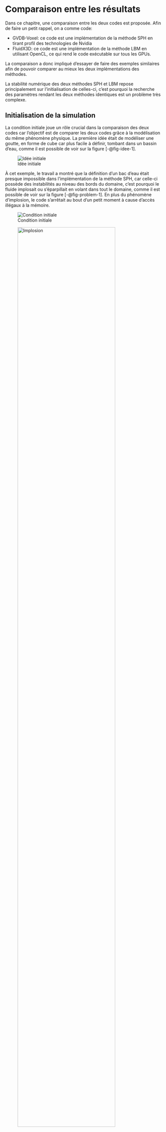 # Comparaison entre les résultats

Dans ce chapitre, une comparaison entre les deux codes est proposée.
Afin de faire un petit rappel, on a comme code:

- GVDB-Voxel: ce code est une implémentation de la méthode SPH en tirant profil des technologies de Nvidia
- FluidX3D: ce code est une implémentation de la méthode LBM en utilisant OpenCL, ce qui rend le code exécutable sur tous les GPUs.

La comparaison a donc impliqué d'essayer de faire des exemples similaires afin de pouvoir comparer au mieux les deux implémentations des méthodes.

La stabilité numérique des deux méthodes SPH et LBM repose principalement sur l'initialisation de celles-ci, c'est pourquoi la recherche des paramètres rendant les deux méthodes identiques est un problème très complexe.

## Initialisation de la simulation

La condition initiale joue un rôle crucial dans la comparaison des deux codes car l'objectif est de comparer les deux codes grâce à la modélisation du même phénomène physique.
La première idée était de modéliser une goutte, en forme de cube car plus facile à définir, tombant dans un bassin d'eau, comme il est possible de voir sur la figure [-@fig-idee-1].

![Idée initiale](../images/idee-1.png){#fig-idee-1}

À cet exemple, le travail a montré que la définition d'un bac d'eau était presque impossible dans l'implémentation de la méthode SPH, car celle-ci possède des instabilités au niveau des bords du domaine, c'est pourquoi le fluide implosait ou s'éparpillait en volant dans tout le domaine, comme il est possible de voir sur la figure [-@fig-problem-1].
En plus du phénomène d'implosion, le code s'arrêtait au bout d'un petit moment à cause d'accès illégaux à la mémoire.

::: {#fig-problem-1 layout-ncol=2}

![Condition initiale](../images/problem-1-1.png)

![Implosion](../images/problem-1-2.png){width=86%}

Difficulté de définir un bac d'eau
:::

Face à ces difficultés, la solution finale a été de renoncer à cette comparaison qui aurait été idéale car elle aurait permis de faire varier la quantité d'eau dans le bac, permettant de voir à quel point le code avec domaine adaptatif était avantagé comparé à l'autre code qui aurait eu plus de peine à tourner pour un bac très rempli d'eau car il aurait dû calculer ce qui se passe au fond du bac, ce qui n'aurait pas été le cas du code avec domaine adaptatif.

C'est pourquoi l'exemple choisi est un exemple fonctionnel modifié de la méthode SPH.

Il s'agit d'un cuboïd d'eau tombant dans un bac, comme il est possible de voir sur la séquence d'images [-@fig-sequence] présente en annexe.
Cet exemple a été reproduit dans les deux codes, c'est pourquoi la séquence d'images [-@fig-sequence] est tirée de FluidX3D.
Dans l'exemple original, il y avait ensuite une force fréquentielle qui créait des vagues dans le bac, mais celle-ci a été supprimée afin de pouvoir avoir le même exemple dans les deux codes.

Comme le code GVDB est conçu pour modéliser des simulations à grande échelle comme l'océan par exemple et que le code de FluidX3D est plus dans le domaine du mètre, les deux exemples ne sont théoriquement pas identiques, c'est pourquoi les paramètres ont été définis afin que les deux codes donnent visuellement les mêmes résultats.

### Moments clés

Lors de la simulation, 2 moments clés ont été défini.
Le premier moment clé est utilisé afin d'ajuster la viscosité pour avoir un résultat similaire et le deuxième moment clé indique la fin de la simulation, comme il est possible de voir sur la figure [-@fig-key].

:::{#fig-key layout-ncol=2}

![](../images/gvdb-voxel-key-1.png)

![](../images/case_2_key_1.PNG)

![](../images/gvdb-voxel-key-2.png)

![](../images/case_2_key_2.PNG)

Moments clés
:::

Sur la figure [-@fig-key], il est possible de remarquer que le volume d'eau n'est pas le même dans le code de GVDB que dans le code de FluidX3D.
En effet, le fluide s'écrase et se compresse systématiquement sur GVDB-Voxel, comme montré sur la figure [-@fig-compress].

:::{#fig-compress layout-ncol=2}

![Initialisation](../images/compress-init.png)

![Compression](../images/compress-final.png)

Phénomène de compression dans GVDB
:::

Afin de résoudre le phénomène de compression, un jeu sur de nombreux paramètres du code de GVDB-Voxel, tel que sur la taille des particules, l'espacement, la densité, etc, a été effectué, mais sans succès.

C'est pourquoi les deux exemples ne sont pas identiques, mais cependant très similaires.

## Exécution des codes

Dans cette partie, l'objet d'étude sera l'exécution des deux codes.

Les deux codes donnent une visualisation en temps réelle, c'est à dire que le rendu est fait en même temps que le calcul de la simulation.

Afin d'évaluer les performances des deux codes, un script bash a été créé afin de reporter l'utilisation du CPU, de la RAM, et du GPU dans un fichier `csv`.

À cet instant du travail, un soucis s'est présenté car le code de FluidX3D ne fonctionne pas sur le linux de nom ordinateur car des erreurs XrandR sont apparues lors de l'exécution du code, erreurs qui sont restées irrésolues faute de temps et de documentation sur la provenance de ces erreurs.
Mes suppositions à l'heure actuelle sont que Nvidia utilise X11 avec Xinemara qui est une autre version de XrandR, rendant l'affichage incompatible avec mon ordinateur linux.
La solution n'étant pas trouvée, l'enregistrement des performances s'est fait sous Windows pour le code de FluidX3D.

Cela ne devait pas être trop problématique car les données principales qui nous intéressent, à savoir l'utilisation du GPU, se prennent avec `nvidia-smi` sur linux et Windows.
Cependant, il a fallut traduire le script bash en script powershell, ce qui s'est fait avec l'aide de ChatGPT et des discussions sur les forums et les blogs.

Enfin, la visualisation des données a été faite à l'aide de python et de ChatGPT qui a donné le squelette du code, permettant d'économiser du temps de codage au profil du rapport.

Les résultats obtenus sont alors donnés sur les figures [-@fig-result-FluidX3D] et [-@fig-result-GVDB].

```python
#| echo: false
#| label: fig-result-FluidX3D
#| fig-cap: Résultats de FluidX3D
import matplotlib.pyplot as plt
import pandas as pd

# Lire les données du fichier CSV
log_file = "../../../FluidX3D/logs/usage_stats_5.csv"
df = pd.read_csv(log_file)

# Afficher les premières lignes pour vérifier le contenu
#print(df.head())

# Convertir la colonne 'Timestamp' en datetime
df["Timestamp"] = pd.to_datetime(df["Timestamp"])

# Calculer les secondes depuis le début
start_time = df["Timestamp"].iloc[0]
df["Seconds_Since_Start"] = (df["Timestamp"] - start_time).dt.total_seconds()

# Tracer les graphiques de l'utilisation du CPU, de la mémoire et du GPU
plt.figure(figsize=(14, 7))
plt.plot(df["Seconds_Since_Start"], df["CPU_Usage(%)"], label="Utilisation CPU (%)")
# plt.plot(df["Seconds_Since_Start"], df["Memory_Usage(%)"], label="Utilisation Mémoire CPU (%)",)
plt.plot(df["Seconds_Since_Start"], df["RAM_Usage(%)"], label="Utilisation RAM (%)")
plt.plot(df["Seconds_Since_Start"], df["GPU_Usage(%)"], label="Utilisation GPU (%)")
plt.plot(
    df["Seconds_Since_Start"],
    df["GPU_Memory_Usage(%)"],
    label="Utilisation Mémoire GPU (%)",
)
plt.xlabel("Temps (secondes)")
plt.ylabel("Utilisation (%)")
plt.title(
    "Utilisation du CPU, de la Mémoire CPU, du GPU, de la Mémoire GPU et de la RAM"
)
plt.legend()
plt.grid(True)
plt.show()
```
```python
#| echo: false
#| label: fig-result-GVDB
#| fig-cap: "Résultats de GVDB Voxel"
import matplotlib.pyplot as plt
import pandas as pd

# Lire les données du fichier CSV
log_file = "../../../gvdb-voxels/logs/usage_stats_2.csv"
df = pd.read_csv(log_file)

# Afficher les premières lignes pour vérifier le contenu
# print(df.head())

# Convertir la colonne 'Timestamp' en datetime
df["Timestamp"] = pd.to_datetime(df["Timestamp"])

# Calculer les secondes depuis le début
start_time = df["Timestamp"].iloc[0]
df["Seconds_Since_Start"] = (df["Timestamp"] - start_time).dt.total_seconds()

# Tracer les graphiques de l'utilisation du CPU, de la mémoire et du GPU
plt.figure(figsize=(14, 7))
plt.plot(df["Seconds_Since_Start"], df["CPU_Usage(%)"], label="Utilisation CPU (%)")
# plt.plot(df["Seconds_Since_Start"], df["Memory_Usage(%)"], label="Utilisation Mémoire CPU (%)",)
plt.plot(df["Seconds_Since_Start"], df["RAM_Usage(%)"], label="Utilisation RAM (%)")
plt.plot(df["Seconds_Since_Start"], df["GPU_Usage(%)"], label="Utilisation GPU (%)")
plt.plot(
    df["Seconds_Since_Start"],
    df["GPU_Memory_Usage(%)"],
    label="Utilisation Mémoire GPU (%)",
)
plt.xlabel("Temps (secondes)")
plt.ylabel("Utilisation (%)")
plt.title(
    "Utilisation du CPU, de la Mémoire CPU, du GPU, de la Mémoire GPU et de la RAM"
)
plt.legend()
plt.grid(True)
plt.show()
```

